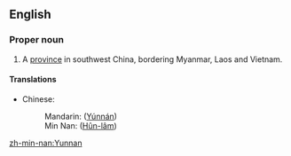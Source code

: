 ==English==

===Proper noun===
{{en-proper noun}}

# A [[province]] in southwest China, bordering Myanmar, Laos and Vietnam.

====Translations====
*Chinese:
*:Mandarin: {{zh-ts|雲南|云南}} ([[Yúnnán]])
*:Min Nan: {{zh-ts|雲南|云南}} ([[Hûn-lâm]])

[[zh-min-nan:Yunnan]]